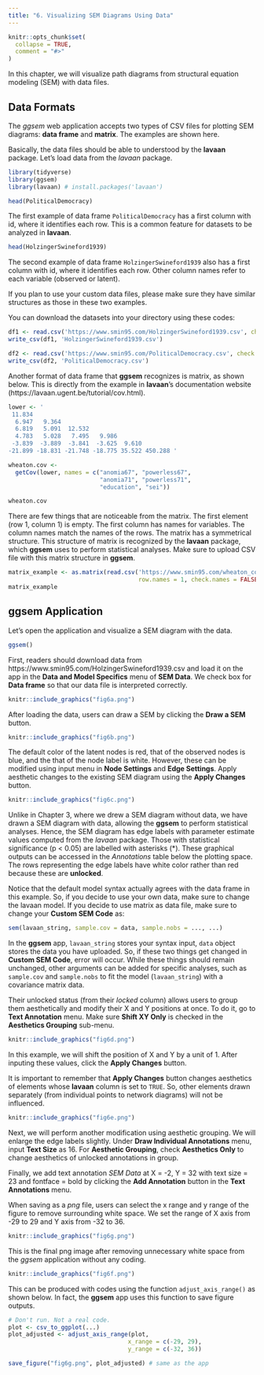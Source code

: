 ```yaml
---
title: "6. Visualizing SEM Diagrams Using Data"
---
```


```r
knitr::opts_chunk$set(
  collapse = TRUE,
  comment = "#>"
)
```

In this chapter, we will visualize path diagrams from structural equation modeling (SEM) with data files. 

## Data Formats

The *ggsem* web application accepts two types of CSV files for plotting SEM diagrams: **data frame** and **matrix**. The examples are shown here.

Basically, the data files should be able to understood by the **lavaan** package. Let's load data from the *lavaan* package.

```r
library(tidyverse)
library(ggsem)
library(lavaan) # install.packages('lavaan')

head(PoliticalDemocracy)
```

The first example of data frame `PoliticalDemocracy` has a first column with id, where it identifies each row. This is a common feature for datasets to be analyzed in **lavaan**.

```r
head(HolzingerSwineford1939)
```

The second example of data frame `HolzingerSwineford1939` also has a first column with id, where it identifies each row. Other column names refer to each variable (observed or latent).

If you plan to use your custom data files, please make sure they have similar structures as those in these two examples. 

You can download the datasets into your directory using these codes:

```r
df1 <- read.csv('https://www.smin95.com/HolzingerSwineford1939.csv', check.names = FALSE)
write_csv(df1, 'HolzingerSwineford1939.csv')

df2 <- read.csv('https://www.smin95.com/PoliticalDemocracy.csv', check.names = FALSE)
write_csv(df2, 'PoliticalDemocracy.csv')
```

Another format of data frame that **ggsem** recognizes is matrix, as shown below. This is directly from the example in **lavaan**'s documentation website (https://lavaan.ugent.be/tutorial/cov.html).

```r
lower <- '
 11.834
  6.947   9.364
  6.819   5.091  12.532
  4.783   5.028   7.495   9.986
 -3.839  -3.889  -3.841  -3.625  9.610
-21.899 -18.831 -21.748 -18.775 35.522 450.288 '

wheaton.cov <- 
  getCov(lower, names = c("anomia67", "powerless67", 
                          "anomia71", "powerless71",
                          "education", "sei"))

wheaton.cov
```

There are few things that are noticeable from the matrix. The first element (row 1, column 1) is empty. The first column has names for variables. The column names match the names of the rows. The matrix has a symmetrical structure. This structure of matrix is recognized by the **lavaan** package, which **ggsem** uses to perform statistical analyses. Make sure to upload CSV file with this matrix structure in **ggsem**.

```r
matrix_example <- as.matrix(read.csv('https://www.smin95.com/wheaton_cov.csv',
                                     row.names = 1, check.names = FALSE))
matrix_example
```

## ggsem Application

Let's open the application and visualize a SEM diagram with the data.

```r
ggsem()
```

First, readers should download data from https://www.smin95.com/HolzingerSwineford1939.csv and load it on the app in the **Data and Model Specifics** menu of **SEM Data**. We check box for **Data frame** so that our data  file is interpreted correctly.

```r
knitr::include_graphics("fig6a.png")
```

After loading the data, users can draw a SEM by clicking the **Draw a SEM** button.

```r
knitr::include_graphics("fig6b.png")
```

The default color of the latent nodes is red, that of the observed nodes is blue, and the that of the node label is white. However, these can be modified using input menu in **Node Settings** and **Edge Settings**. Apply aesthetic changes to the existing SEM diagram using the **Apply Changes** button.


```r
knitr::include_graphics("fig6c.png")
```

Unlike in Chapter 3, where we drew a SEM diagram without data, we have drawn a SEM diagram with data, allowing the **ggsem** to perform statistical analyses. Hence, the SEM diagram has edge labels with parameter estimate values computed from the *lavaan* package. Those with statistical significance (p < 0.05) are labelled with asterisks (\*). These graphical outputs can be accessed in the *Annotations* table below the plotting space. The rows representing the edge labels have white color rather than red because these are **unlocked**. 

Notice that the default model syntax actually agrees with the data frame in this example. So, if you decide to use your own data, make sure to change the lavaan model. If you decide to use matrix as data file, make sure to change your **Custom SEM Code** as:

```r
sem(lavaan_string, sample.cov = data, sample.nobs = ..., ...)
```

In the **ggsem** app, `lavaan_string` stores your syntax input, `data` object stores the data you have uploaded. So, if these two things get changed in **Custom SEM Code**, error will occur. While these things should remain unchanged, other arguments can be added for specific analyses, such as `sample.cov` and `sample.nobs` to fit the model (`lavaan_string`) with a covariance matrix data.

Their unlocked status (from their *locked* column) allows users to group them aesthetically and modify their X and Y positions at once. To do it, go to **Text Annotation** menu. Make sure **Shift XY Only** is checked in the **Aesthetics Grouping** sub-menu.

```r
knitr::include_graphics("fig6d.png")
```

In this example, we will shift the position of X and Y by a unit of 1. After inputing these values, click the **Apply Changes** button.

It is important to remember that **Apply Changes** button changes aesthetics of elements whose **lavaan** column is set to `TRUE`. So, other elements drawn separately (from individual points to network diagrams) will not be influenced.

```r
knitr::include_graphics("fig6e.png")
```

Next, we will perform another modification using aesthetic grouping. We will enlarge the edge labels slightly. Under **Draw Individual Annotations** menu, input **Text Size** as 16. For **Aesthetic Grouping**, check **Aesthetics Only** to change aesthetics of unlocked annotations in group.

Finally, we add text annotation *SEM Data* at X = -2, Y = 32 with text size = 23 and fontface = bold by clicking the **Add Annotation** button in the **Text Annotations** menu.

When saving as a *png* file, users can select the x range and y range of the figure to remove surrounding white space. We set the range of X axis from -29 to 29 and Y axis from -32 to 36.

```r
knitr::include_graphics("fig6g.png")
```

This is the final png image after removing unnecessary white space from the *ggsem* application without any coding.

```r
knitr::include_graphics("fig6f.png")
```

This can be produced with codes using the function `adjust_axis_range()` as shown below. In fact, the **ggsem** app uses this function to save figure outputs. 

```r
# Don't run. Not a real code.
plot <- csv_to_ggplot(...)
plot_adjusted <- adjust_axis_range(plot, 
                                  x_range = c(-29, 29), 
                                  y_range = c(-32, 36))

save_figure("fig6g.png", plot_adjusted) # same as the app
```
